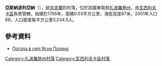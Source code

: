 {{coord|47|22|48|N|35|7|15|E|scale:100000|display=title}}

'''亞斯納波利亞納'''（{{lang-uk|Ясна Поляна}}），是[[烏克蘭|烏克蘭]]的村落，位於該國東南部[[扎波羅熱州|扎波羅熱州]]，由[[瓦西利夫卡區|瓦西利夫卡區]]負責管轄，始建於1795年，面積0.03平方公里，海拔高度87米，2001年人口88，人口密度每平方公里3,034.5人。

==參考資料==
* [http://weather.in.ua/ua/zaporozhskaja/29726 Погода в селі Ясна Поляна] {{Wayback|url=http://weather.in.ua/ua/zaporozhskaja/29726 |date=20111220142859 }}

[[Category:扎波羅熱州村落|Category:扎波羅熱州村落]]
[[Category:瓦西利夫卡區村落|Category:瓦西利夫卡區村落]]


{{Zaporizhia-geo-stub}}